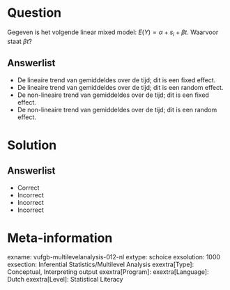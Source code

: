 Question
========

Gegeven is het volgende linear mixed model: $E(Y) = \alpha+s_{i}+\beta t$. Waarvoor staat $\beta t$?
  
Answerlist
----------
* De lineaire trend van gemiddeldes over de tijd; dit is een fixed effect.
* De lineaire trend van gemiddeldes over de tijd; dit is een random effect.
* De non-lineaire trend van gemiddeldes over de tijd; dit is een fixed effect.
* De non-lineaire trend van gemiddeldes over de tijd; dit is een random effect.

Solution
========

Answerlist
----------
* Correct
* Incorrect
* Incorrect
* Incorrect

Meta-information
================
exname: vufgb-multilevelanalysis-012-nl
extype: schoice
exsolution: 1000
exsection: Inferential Statistics/Multilevel Analysis
exextra[Type]: Conceptual, Interpreting output
exextra[Program]: 
exextra[Language]: Dutch
exextra[Level]: Statistical Literacy
